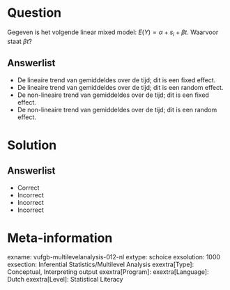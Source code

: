 Question
========

Gegeven is het volgende linear mixed model: $E(Y) = \alpha+s_{i}+\beta t$. Waarvoor staat $\beta t$?
  
Answerlist
----------
* De lineaire trend van gemiddeldes over de tijd; dit is een fixed effect.
* De lineaire trend van gemiddeldes over de tijd; dit is een random effect.
* De non-lineaire trend van gemiddeldes over de tijd; dit is een fixed effect.
* De non-lineaire trend van gemiddeldes over de tijd; dit is een random effect.

Solution
========

Answerlist
----------
* Correct
* Incorrect
* Incorrect
* Incorrect

Meta-information
================
exname: vufgb-multilevelanalysis-012-nl
extype: schoice
exsolution: 1000
exsection: Inferential Statistics/Multilevel Analysis
exextra[Type]: Conceptual, Interpreting output
exextra[Program]: 
exextra[Language]: Dutch
exextra[Level]: Statistical Literacy
